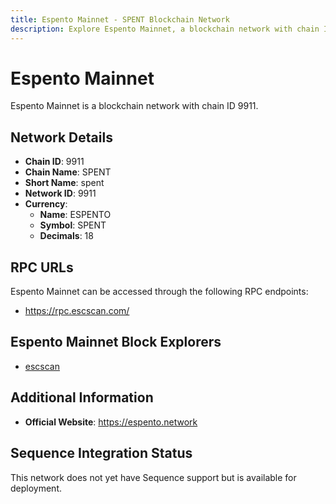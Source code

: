 ```yaml
--- 
title: Espento Mainnet - SPENT Blockchain Network
description: Explore Espento Mainnet, a blockchain network with chain ID 9911. Learn about its native currency, ESPENTO, and how to interact with the network.
---
```


# Espento Mainnet

Espento Mainnet is a blockchain network with chain ID 9911.

## Network Details

- **Chain ID**: 9911
- **Chain Name**: SPENT
- **Short Name**: spent
- **Network ID**: 9911
- **Currency**: 
  - **Name**: ESPENTO
  - **Symbol**: SPENT
  - **Decimals**: 18

## RPC URLs

Espento Mainnet can be accessed through the following RPC endpoints:

- https://rpc.escscan.com/

## Espento Mainnet Block Explorers

- [escscan](https://escscan.com)

## Additional Information

- **Official Website**: https://espento.network

## Sequence Integration Status

This network does not yet have Sequence support but is available for deployment.
